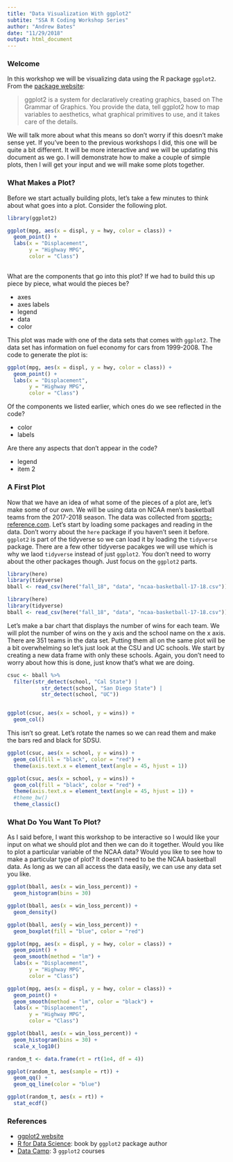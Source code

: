 ```yaml
---
title: "Data Visualization With ggplot2"
subtite: "SSA R Coding Workshop Series"
author: "Andrew Bates"
date: "11/29/2018"
output: html_document
---
```


<!-- NOTE: before going further in this document, click on the "Knit" button above or press ctrl/command + shift + K -->



### Welcome

In this workshop we will be visualizing data using the R package `ggplot2`. From the [package website](https://ggplot2.tidyverse.org):

> ggplot2 is a system for declaratively creating graphics, based on The Grammar of Graphics. You provide the data, tell ggplot2 how to map variables to aesthetics, what graphical primitives to use, and it takes care of the details.

We will talk more about what this means so don't worry if this doesn't make sense yet. If you've been to the previous workshops I did, this one will be quite a bit different. It will be more interactive and we will be updating this document as we go. I will demonstrate how to make a couple of simple plots, then I will get your input and we will make some plots together.



### What Makes a Plot?

Before we start actually building plots, let's take a few minutes to think about what goes into a plot. Consider the following plot.

```r
library(ggplot2)

ggplot(mpg, aes(x = displ, y = hwy, color = class)) +
  geom_point() +
  labs(x = "Displacement",
       y = "Highway MPG",
       color = "Class")
  
```


What are the components that go into this plot? If we had to build this up piece by piece, what would the pieces be?

- axes
- axes labels
- legend
- data
- color



This plot was made with one of the data sets that comes with `ggplot2`. The data set has information on fuel economy for cars from 1999-2008. The code to generate the plot is:

```r
ggplot(mpg, aes(x = displ, y = hwy, color = class)) +
  geom_point() +
  labs(x = "Displacement",
       y = "Highway MPG",
       color = "Class")
```


Of the components we listed earlier, which ones do we see reflected in the code?

- color
- labels

Are there any aspects that don't appear in the code?

- legend
- item 2


### A First Plot

Now that we have an idea of what some of the pieces of a plot are, let's make some of our own. We will be using data on NCAA men's basketball teams from the 2017-2018 season. The data was collected from [sports-reference.com](https://www.sports-reference.com/cbb/seasons/2018-advanced-school-stats.html). Let's start by loading some packages and reading in the data. Don't worry about the `here` package if you haven't seen it before. `ggplot2` is part of the tidyverse so we can load it by loading the `tidyverse` package. There are a few other tidyverse pacakges we will use which is why we laod `tidyverse` instead of just `ggplot2`. You don't need to worry about the other packages though. Just focus on the `ggplot2` parts.


```r
library(here)
library(tidyverse)
bball <- read_csv(here("fall_18", "data", "ncaa-basketball-17-18.csv"))
```


```r
library(here)
library(tidyverse)
bball <- read_csv(here("fall_18", "data", "ncaa-basketball-17-18.csv"))
```


Let's make a bar chart that displays the number of wins for each team. We will plot the number of wins on the y axis and the school name on the x axis. There are 351 teams in the data set. Putting them all on the same plot will be a bit overwhelming so let's just look at the CSU and UC schools. We start by creating a new data frame with only these schools. Again, you don't need to worry about how this is done, just know that's what we are doing.

```r
csuc <- bball %>% 
  filter(str_detect(school, "Cal State") | 
           str_detect(school, "San Diego State") |
           str_detect(school, "UC"))


ggplot(csuc, aes(x = school, y = wins)) +
  geom_col()
```


This isn't so great. Let's rotate the names so we can read them and make the bars red and black for SDSU.


```r
ggplot(csuc, aes(x = school, y = wins)) +
  geom_col(fill = "black", color = "red") +
  theme(axis.text.x = element_text(angle = 45, hjust = 1))
```


```r
ggplot(csuc, aes(x = school, y = wins)) +
  geom_col(fill = "black", color = "red") +
  theme(axis.text.x = element_text(angle = 45, hjust = 1)) +
  #theme_bw()
  theme_classic()
```

### What Do You Want To Plot?

As I said before, I want this workshop to be interactive so I would like your input on what we should plot and then we can do it together. Would you like to plot a particular variable of the NCAA data? Would you like to see how to make a particular type of plot? It doesn't need to be the NCAA basketball data. As long as we can all access the data easily, we can use any data set you like.

```r
ggplot(bball, aes(x = win_loss_percent)) +
  geom_histogram(bins = 30)
```


```r
ggplot(bball, aes(x = win_loss_percent)) +
  geom_density()
```

```r
ggplot(bball, aes(y = win_loss_percent)) +
  geom_boxplot(fill = "blue", color = "red")
```



```r
ggplot(mpg, aes(x = displ, y = hwy, color = class)) +
  geom_point() + 
  geom_smooth(method = "lm") +
  labs(x = "Displacement",
       y = "Highway MPG",
       color = "Class")
```




```r
ggplot(mpg, aes(x = displ, y = hwy, color = class)) +
  geom_point() + 
  geom_smooth(method = "lm", color = "black") +
  labs(x = "Displacement",
       y = "Highway MPG",
       color = "Class")
```




```r
ggplot(bball, aes(x = win_loss_percent)) +
  geom_histogram(bins = 30) +
  scale_x_log10()
```


```r
random_t <- data.frame(rt = rt(1e4, df = 4))

ggplot(random_t, aes(sample = rt)) +
  geom_qq() +
  geom_qq_line(color = "blue")


```

```r
ggplot(random_t, aes(x = rt)) +
  stat_ecdf()

```








### References

- [ggplot2 website](https://ggplot2.tidyverse.org)
- [R for Data Science](https://r4ds.had.co.nz): book by `ggplot2` package author
- [Data Camp](https://www.datacamp.com): 3 `ggplot2` courses

